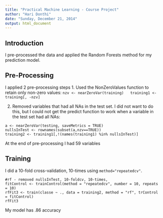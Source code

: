 ```yaml
---
title: "Practical Machine Learning - Course Project"
author: "Hari Donthi"
date: "Sunday, December 21, 2014"
output: html_document
---
```

## Introduction
I pre-processed the data and applied the Random Forests method for my prediction model.

## Pre-Processing

I applied 2 pre-processing steps
1. Used the NonZeroValues function to retain only non-zero values:
  ```
  nzv <- nearZeroVar(training)
  training1 <- training[, -nzv]
  ```

2. Removed variables that had all NAs in the test set. I did not want to do this, but I could not get the predict function to work when a variable in the test set had all NAs:

  ```
  a <- nearZeroVar(testing, saveMetrics = TRUE)
  nullsInTest <- rownames(subset(a,nzv==TRUE))
  training2 <- training1[,!(names(training1) %in% nullsInTest)]
  ```

At the end of pre-processing I had 59 variables

## Training

I did a 10-fold cross-validation, 10-times using  ```method="repeatedcv"```.

```
#rf - removed nullsInTest, 10-foldcv, 10-times,
fitControl <- trainControl(method = "repeatedcv", number = 10, repeats = 10)
rfFit3 <- train(classe ~ ., data = training2, method = "rf", trControl = fitControl)
rfFit3
```

My model has .86 accuracy

